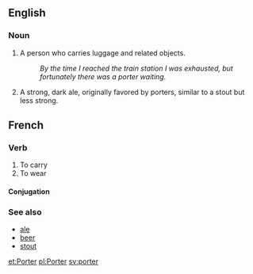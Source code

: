 ==English==

===Noun===
# A person who carries luggage and related objects.
#: ''By the time I reached the train station I was exhausted, but fortunately there was a porter waiting.''
# A strong, dark ale, originally favored by porters, similar to a stout but less strong.

==French==
===Verb===
# To carry
# To wear
====Conjugation====
{{fr-conj-er|port|avoir}}
===See also===
*[[ale]]
*[[beer]]
*[[stout]]

[[et:Porter]]
[[pl:Porter]]
[[sv:porter]]